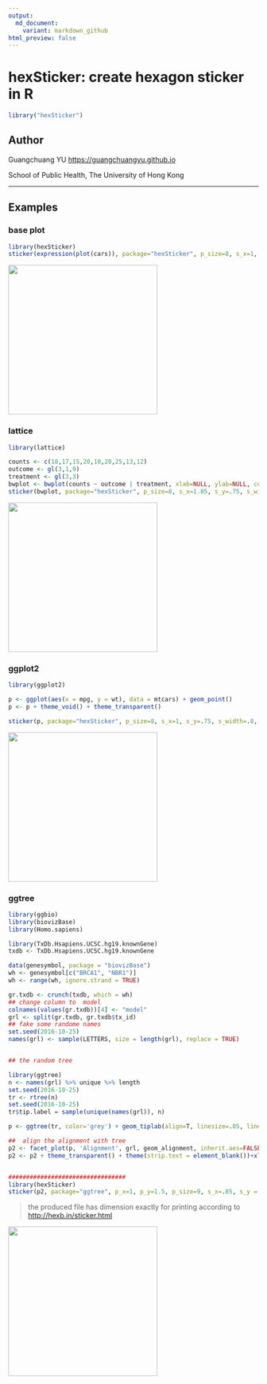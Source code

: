 ```yaml
---
output:
  md_document:
    variant: markdown_github
html_preview: false
---
```


<!-- README.md is generated from README.Rmd. Please edit that file -->


# hexSticker: create hexagon sticker in R


```r
library("hexSticker")
```



## Author

Guangchuang YU <https://guangchuangyu.github.io>

School of Public Health, The University of Hong Kong

----


## Examples


### base plot

```r
library(hexSticker)
sticker(expression(plot(cars)), package="hexSticker", p_size=8, s_x=1, s_y=.85, s_width=.5, s_height=.4, filename="inst/figures/baseplot.png")
```

<img src="inst/figures/baseplot.png" height=300"/>

### lattice

```r
library(lattice)

counts <- c(18,17,15,20,10,20,25,13,12)
outcome <- gl(3,1,9)
treatment <- gl(3,3)
bwplot <- bwplot(counts ~ outcome | treatment, xlab=NULL, ylab=NULL, cex=.5, scales=list(cex=.5), par.strip.text=list(cex=.5))
sticker(bwplot, package="hexSticker", p_size=8, s_x=1.05, s_y=.75, s_width=1.1, s_height=.8, filename="inst/figures/lattice.png")
```

<img src="inst/figures/lattice.png" height=300"/>

### ggplot2

```r
library(ggplot2)

p <- ggplot(aes(x = mpg, y = wt), data = mtcars) + geom_point()
p <- p + theme_void() + theme_transparent()

sticker(p, package="hexSticker", p_size=8, s_x=1, s_y=.75, s_width=.8, s_height=.45, filename="inst/figures/ggplot2.png")
```

<img src="inst/figures/ggplot2.png" height=300"/>

### ggtree

```r
library(ggbio)
library(biovizBase)
library(Homo.sapiens)

library(TxDb.Hsapiens.UCSC.hg19.knownGene)
txdb <- TxDb.Hsapiens.UCSC.hg19.knownGene

data(genesymbol, package = "biovizBase")
wh <- genesymbol[c("BRCA1", "NBR1")]
wh <- range(wh, ignore.strand = TRUE)

gr.txdb <- crunch(txdb, which = wh)
## change column to  model
colnames(values(gr.txdb))[4] <- "model"
grl <- split(gr.txdb, gr.txdb$tx_id)
## fake some randome names
set.seed(2016-10-25)
names(grl) <- sample(LETTERS, size = length(grl), replace = TRUE)


## the random tree

library(ggtree)
n <- names(grl) %>% unique %>% length
set.seed(2016-10-25)
tr <- rtree(n)
set.seed(2016-10-25)
tr$tip.label = sample(unique(names(grl)), n)

p <- ggtree(tr, color='grey') + geom_tiplab(align=T, linesize=.05, linetype='dashed', size=1.2, color='grey')

##  align the alignment with tree
p2 <- facet_plot(p, 'Alignment', grl, geom_alignment, inherit.aes=FALSE, alpha=.6, size=.1, mapping=aes(), color='grey', extend.size=.1)
p2 <- p2 + theme_transparent() + theme(strip.text = element_blank())+xlim_tree(3.4)


#################################
library(hexSticker)
sticker(p2, package="ggtree", p_x=1, p_y=1.5, p_size=9, s_x=.85, s_y = .68, s_width=.95, s_height=.65)
```


> the produced file has dimension exactly for printing according to
> <http://hexb.in/sticker.html>

<img src="inst/figures/ggtree.png" height=300"/>





